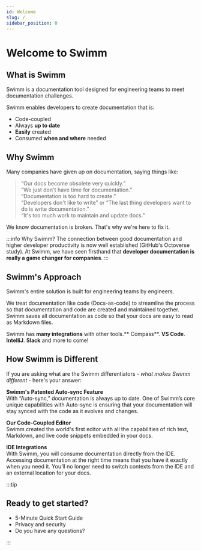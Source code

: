 ```yaml
---
id: Welcome
slug: /
sidebar_position: 0
---
```


# Welcome to Swimm
## What is Swimm
Swimm is a documentation tool designed for engineering teams to meet documentation challenges. <br/>

Swimm enables developers to create documentation that is:
- Code-coupled
- Always **up to date**
- **Easily** created
- Consumed **when and where** needed  

## Why Swimm 
Many companies have given up on documentation, saying things like:

> “Our docs become obsolete very quickly.”<br/>
> “We just don't have time for documentation.”<br/>
> “Documentation is too hard to create.”<br/>
> “Developers don't like to write” or “The last thing developers want to do is write documentation.”<br/>
> “It's too much work to maintain and update docs.”<br/>

We know documentation is broken. That's why we're here to fix it.

:::info Why Swimm?
The connection between good documentation and higher developer productivity is now well established (<Link to="https://octoverse.github.com/">GitHub's Octoverse study</Link>). 
At Swimm, we have seen firsthand that **developer documentation is really a game changer for companies**.
:::

## Swimm's Approach
Swimm's entire solution is built for engineering teams by engineers. <br/>

We treat documentation like code (Docs-as-code) to streamline the process so that documentation and code are created and maintained together. Swimm saves all documentation as code so that your docs are easy to read as Markdown files.<br/>

Swimm has **many integrations** with other tools.** Compass**. **VS Code**. **IntelliJ**. **Slack** and more to come!

## How Swimm is Different

If you are asking what are the Swimm differentiators - *what makes Swimm different* - here's your answer:

**Swimm's Patented Auto-sync Feature**<br/>
With “Auto-sync,” documentation is always up to date. One of Swimm’s core unique capabilities with Auto-sync is ensuring that your documentation will stay synced with the code as it evolves and changes.

**Our Code-Coupled Editor**<br/>
Swimm created the world's first editor with all the capabilities of rich text, Markdown, and live code snippets embedded in your docs.

**IDE Integrations**<br/>
With Swimm, you will consume documentation directly from the IDE. Accessing documentation at the right time means that you have it exactly when you need it. You’ll no longer need to switch contexts from the IDE and an external location for your docs.

:::tip
## Ready to get started?
* <Link to="/docs/getting-started-guide">5-Minute Quick Start Guide</Link>
* <Link to="/security"> Privacy and security</Link>
* <Link to="/faq">Do you have any questions? </Link>
:::
